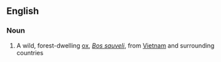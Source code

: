 ==English==

===Noun===
{{wikipedia}}
{{en-noun}}

#{{mammal}} A wild, forest-dwelling [[ox]], ''[[Bos sauveli]]'', from [[Vietnam]] and surrounding countries